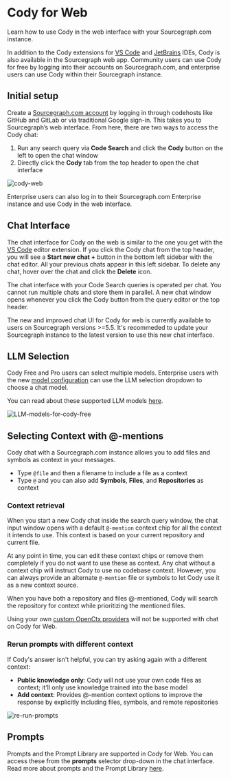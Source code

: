# Cody for Web

<p className="subtitle">Learn how to use Cody in the web interface with your Sourcegraph.com instance.</p>

In addition to the Cody extensions for [VS Code](/cody/clients/install-vscode) and [JetBrains](/cody/clients/install-jetbrains) IDEs, Cody is also available in the Sourcegraph web app. Community users can use Cody for free by logging into their accounts on Sourcegraph.com, and enterprise users can use Cody within their Sourcegraph instance.

<LinkCards>
    <LinkCard href="https://sourcegraph.com/cody/chat" imgSrc="https://sourcegraph.com/.assets/img/sourcegraph-mark.svg" imgAlt="Cody for Web" title="Cody for Web" description="Use Cody in the Sourcegraph Web App." />
</LinkCards>

## Initial setup

Create a [Sourcegraph.com account](https://sourcegraph.com/sign-up) by logging in through codehosts like GitHub and GitLab or via traditional Google sign-in. This takes you to Sourcegraph’s web interface. From here, there are two ways to access the Cody chat:

1. Run any search query via **Code Search** and click the **Cody** button on the left to open the chat window
2. Directly click the **Cody** tab from the top header to open the chat interface

![cody-web](https://storage.googleapis.com/sourcegraph-assets/Docs/cody-web-0724.jpg)

Enterprise users can also log in to their Sourcegraph.com Enterprise instance and use Cody in the web interface.

## Chat Interface

The chat interface for Cody on the web is similar to the one you get with the [VS Code](/cody/clients/install-vscode#chat) editor extension. If you click the Cody chat from the top header, you will see a **Start new chat +** button in the bottom left sidebar with the chat editor. All your previous chats appear in this left sidebar. To delete any chat, hover over the chat and click the **Delete** icon.

The chat interface with your Code Search queries is operated per chat. You cannot run multiple chats and store them in parallel. A new chat window opens whenever you click the Cody button from the query editor or the top header.

<Callout type="info"> The new and improved chat UI for Cody for web is currently available to users on Sourcegraph versions >=5.5. It's recommeded to update your Sourcegraph instance to the latest version to use this new chat interface. </Callout>

## LLM Selection

Cody Free and Pro users can select multiple models. Enterprise users with the new [model configuration](/cody/clients/model-configuration) can use the LLM selection dropdown to choose a chat model.

You can read about these supported LLM models [here](/cody/capabilities/supported-models#chat-and-commands).

![LLM-models-for-cody-free](https://storage.googleapis.com/sourcegraph-assets/Docs/llm-dropdown-options-102024.png)

## Selecting Context with @-mentions

Cody chat with a Sourcegraph.com instance allows you to add files and symbols as context in your messages.

- Type `@file` and then a filename to include a file as a context
- Type `@` and you can also add **Symbols**, **Files**, and **Repositories** as context

### Context retrieval

When you start a new Cody chat inside the search query window, the chat input window opens with a default `@-mention` context chip for all the context it intends to use. This context is based on your current repository and current file.

At any point in time, you can edit these context chips or remove them completely if you do not want to use these as context. Any chat without a context chip will instruct Cody to use no codebase context. However, you can always provide an alternate `@-mention` file or symbols to let Cody use it as a new context source.

When you have both a repository and files @-mentioned, Cody will search the repository for context while prioritizing the mentioned files.

<Callout type="info">Using your own [custom OpenCtx providers](https://sourcegraph.com/docs/cody/capabilities/openctx) will not be supported with chat on Cody for Web.</Callout>

### Rerun prompts with different context

If Cody's answer isn't helpful, you can try asking again with a different context:

- **Public knowledge only**: Cody will not use your own code files as context; it’ll only use knowledge trained into the base model
- **Add context**: Provides @-mention context options to improve the response by explicitly including files, symbols, and remote repositories

![re-run-prompts](https://storage.googleapis.com/sourcegraph-assets/Docs/rerun-prompt-web-0724.jpg)

## Prompts

Prompts and the Prompt Library are supported in Cody for Web. You can access these from the **prompts** selector drop-down in the chat interface. Read more about prompts and the Prompt Library [here](/cody/capabilities/commands).

